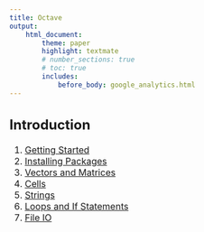 ```yaml
---
title: Octave
output:
    html_document:
        theme: paper
        highlight: textmate
        # number_sections: true
        # toc: true
        includes:
            before_body: google_analytics.html
---
```


<font size="3">

## Introduction
1. [Getting Started](octave/intro/getting_started.html)
2. [Installing Packages](octave/intro/packages.html)
3. [Vectors and Matrices](octave/intro/vectors_matrices.html)
4. [Cells](octave/intro/cells.html)
5. [Strings](octave/intro/strings.html)
6. [Loops and If Statements](octave/intro/loops_if_statements.html)
7. [File IO](octave/intro/file_io.html)
<!-- 8. [Functions](octave/intro/functions.html) -->

</font>
